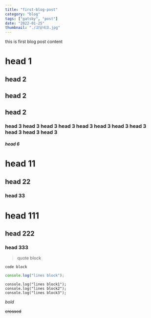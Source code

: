 ```yaml
---
title: "first-blog-post"
category: "blog"
tags: ["gatsby", "post"]
date: "2022-01-25"
thumbnail: "./코딩네코.jpg"
---
```


this is first blog post content

# head 1

## head 2

## head 2

## head 2

### head 3 head 3 head 3 head 3 head 3 head 3 head 3 head 3 head 3 head 3 head 3

##### head 6

# head 11

## head 22

### head 33

# head 111

## head 222

### head 333

> quote block

`code block`

```js
console.log("lines block");
```

```js{1-3}
console.log("lines block1");
console.log("lines block2");
console.log("lines block3");
```

_bold_

~~crossed~~
